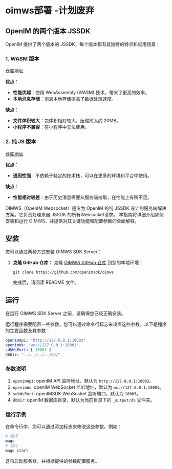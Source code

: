 # oimws部署 -计划废弃



## OpenIM 的两个版本 JSSDK

OpenIM 提供了两个版本的 JSSDK，每个版本都有其独特的特点和应用场景：

### 1. WASM 版本
[仓库地址](https://github.com/openimsdk/open-im-sdk-web-wasm)

**优点**：
- **性能优越**：使用 WebAssembly (WASM) 技术，带来了更高的效率。
- **本地消息存储**：消息本地存储提高了数据处理速度。

**缺点**：
- **文件体积较大**：包体积相对较大，压缩前大约 20MB。
- **小程序不兼容**：在小程序中无法使用。

### 2. 纯 JS 版本
[仓库地址](https://github.com/openimsdk/open-im-sdk-web)

**优点**：
- **通用性强**：不依赖于特定的技术栈，可以在更多的环境和平台中使用。

**缺点**：
- **性能相对较差**：由于历史消息需要从服务端拉取，在性能上有所不足。



OIMWS（OpenIM Websocket）是专为 OpenIM 的纯 JSSDK 设计的服务端解决方案。它负责处理来自 JSSDK 的所有Websocket请求。
本指南将详细介绍如何安装和运行 OIMWS，并提供对其关键功能和配置参数的全面解释。


## 安装

您可以通过两种方式安装 OIMWS SDK Server：

1. **克隆 GitHub 仓库**： 克隆 [OIMWS GitHub 仓库](https://github.com/openimsdk/oimws) 到您的本地环境：

   ```shell
   git clone https://github.com/openimsdk/oimws
   ```

   完成后，请阅读 README 文件。

## 运行

在运行 OIMWS SDK Server 之前，请确保您已经正确安装。

运行程序需要配置一些参数，您可以通过命令行标志来设置这些参数。以下是程序的主要函数及其参数：

```yaml
openimApi: "http://127.0.0.1:10002"
openimWs: "ws://127.0.0.1:10001"
sdkWsPort: [ 10003 ]
dbDir: "../../../../db/"
```

### 参数说明

1. `openimApi`: openIM API 监听地址，默认为 `http://127.0.0.1:10002`。
2. `openimWs`: openIM WebSocket 监听地址，默认为 `ws://127.0.0.1:10001`。
3. `sdkWsPort`: openIMSDK WebSocket 监听端口，默认为 `10003`。
4. `dbDir`: openIM 数据库目录，默认为当前目录下的 `_output/db` 文件夹。

### 运行示例

在命令行中，您可以通过添加标志来修改这些参数。例如：

```bash
# 编译
mage
# 运行
mage start
```

这将启动服务器，并根据提供的参数配置服务。

